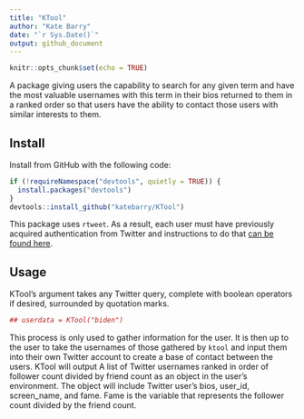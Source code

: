 ```yaml
---
title: "KTool"
author: "Kate Barry"
date: "`r Sys.Date()`"
output: github_document
---
```


```r
knitr::opts_chunk$set(echo = TRUE)
```

A package giving users the capability to search for any given term and have the most valuable usernames with this term in their bios returned to them in a ranked order so that users have the ability to contact those users with similar interests to them.

## Install

Install from GitHub with the following code:

```r
if (!requireNamespace("devtools", quietly = TRUE)) {
  install.packages("devtools")
}
devtools::install_github("katebarry/KTool")
```

This package uses <code>rtweet</code>. As a 
result, each user must have previously acquired authentication from Twitter and 
instructions to do that [can be found here](http://rtweet.info/articles/auth.html).

## Usage

KTool's argument takes any Twitter query, complete with boolean operators if desired, surrounded by quotation marks.

```r
## userdata = KTool("biden")
```

This process is only used to gather information for the user. It is then up to the user to take the usernames of those gathered by <code>ktool</code> and input them into their own Twitter account to create a base of contact between the users. KTool will output A list of Twitter usernames ranked in order of follower count divided by friend count as an object in the user's environment. The object will include Twitter user's bios, user_id, screen_name, and fame. Fame is the variable that represents the follower count divided by the friend count. 
